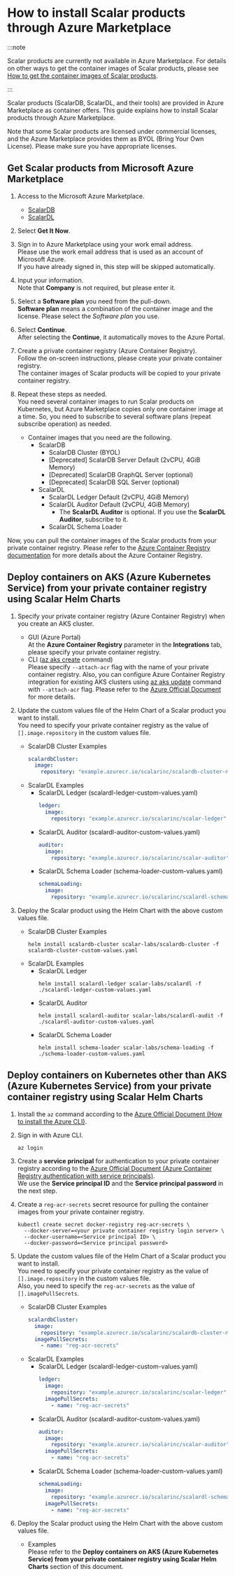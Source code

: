 # How to install Scalar products through Azure Marketplace

:::note

Scalar products are currently not available in Azure Marketplace. For details on other ways to get the container images of Scalar products, please see [How to get the container images of Scalar products](./HowToGetContainerImages.mdx).

:::

Scalar products (ScalarDB, ScalarDL, and their tools) are provided in Azure Marketplace as container offers. This guide explains how to install Scalar products through Azure Marketplace.

Note that some Scalar products are licensed under commercial licenses, and the Azure Marketplace provides them as BYOL (Bring Your Own License). Please make sure you have appropriate licenses.

## Get Scalar products from Microsoft Azure Marketplace

1. Access to the Microsoft Azure Marketplace.
   * [ScalarDB](https://azuremarketplace.microsoft.com/en/marketplace/apps/scalarinc.scalardb)
   * [ScalarDL](https://azuremarketplace.microsoft.com/en/marketplace/apps/scalarinc.scalardl)

1. Select **Get It Now**.

1. Sign in to Azure Marketplace using your work email address.  
   Please use the work email address that is used as an account of Microsoft Azure.  
   If you have already signed in, this step will be skipped automatically.

1. Input your information.  
Note that **Company** is not required, but please enter it.

1. Select a **Software plan** you need from the pull-down.  
   **Software plan** means a combination of the container image and the license. Please select the *Software plan* you use.

1. Select **Continue**.  
   After selecting the **Continue**, it automatically moves to the Azure Portal.

1. Create a private container registry (Azure Container Registry).  
   Follow the on-screen instructions, please create your private container registry.  
   The container images of Scalar products will be copied to your private container registry.

1. Repeat these steps as needed.  
   You need several container images to run Scalar products on Kubernetes, but Azure Marketplace copies only one container image at a time. So, you need to subscribe to several software plans (repeat subscribe operation) as needed.
   * Container images that you need are the following.
        * ScalarDB
            * ScalarDB Cluster (BYOL)
            * [Deprecated] ScalarDB Server Default (2vCPU, 4GiB Memory)
            * [Deprecated] ScalarDB GraphQL Server (optional)
            * [Deprecated] ScalarDB SQL Server (optional)
        * ScalarDL
            * ScalarDL Ledger Default (2vCPU, 4GiB Memory)
            * ScalarDL Auditor Default (2vCPU, 4GiB Memory)
                * The **ScalarDL Auditor** is optional. If you use the **ScalarDL Auditor**, subscribe to it.
            * ScalarDL Schema Loader

Now, you can pull the container images of the Scalar products from your private container registry.
Please refer to the [Azure Container Registry documentation](https://docs.microsoft.com/en-us/azure/container-registry/) for more details about the Azure Container Registry.

## Deploy containers on AKS (Azure Kubernetes Service) from your private container registry using Scalar Helm Charts

1. Specify your private container registry (Azure Container Registry) when you create an AKS cluster.
   * GUI (Azure Portal)  
     At the **Azure Container Registry** parameter in the **Integrations** tab, please specify your private container registry.
   * CLI ([az aks create](https://docs.microsoft.com/en-us/cli/azure/aks?view=azure-cli-latest#az-aks-create) command)  
     Please specify `--attach-acr` flag with the name of your private container registry. Also, you can configure Azure Container Registry integration for existing AKS clusters using [az aks update](https://docs.microsoft.com/en-us/cli/azure/aks?view=azure-cli-latest#az-aks-update) command with `--attach-acr` flag. Please refer to the [Azure Official Document](https://docs.microsoft.com/en-us/azure/aks/cluster-container-registry-integration) for more details.

1. Update the custom values file of the Helm Chart of a Scalar product you want to install.  
   You need to specify your private container registry as the value of `[].image.repository` in the custom values file.  
   * ScalarDB Cluster Examples
     ```yaml
     scalardbCluster:
       image:
         repository: "example.azurecr.io/scalarinc/scalardb-cluster-node-azure-byol"
     ```
   * ScalarDL Examples
      * ScalarDL Ledger (scalardl-ledger-custom-values.yaml)
        ```yaml
        ledger:
          image:
            repository: "example.azurecr.io/scalarinc/scalar-ledger"
        ```
      * ScalarDL Auditor (scalardl-auditor-custom-values.yaml)
        ```yaml
        auditor:
          image:
            repository: "example.azurecr.io/scalarinc/scalar-auditor"
        ```
      * ScalarDL Schema Loader (schema-loader-custom-values.yaml)
        ```yaml
        schemaLoading:
          image:
            repository: "example.azurecr.io/scalarinc/scalardl-schema-loader"
        ```

1. Deploy the Scalar product using the Helm Chart with the above custom values file.
   * ScalarDB Cluster Examples
     ```console
     helm install scalardb-cluster scalar-labs/scalardb-cluster -f scalardb-cluster-custom-values.yaml
     ```
   * ScalarDL Examples
      * ScalarDL Ledger
        ```console
        helm install scalardl-ledger scalar-labs/scalardl -f ./scalardl-ledger-custom-values.yaml
        ```
      * ScalarDL Auditor
        ```console
        helm install scalardl-auditor scalar-labs/scalardl-audit -f ./scalardl-auditor-custom-values.yaml
        ```
      * ScalarDL Schema Loader
        ```console
        helm install schema-loader scalar-labs/schema-loading -f ./schema-loader-custom-values.yaml
        ```

## Deploy containers on Kubernetes other than AKS (Azure Kubernetes Service) from your private container registry using Scalar Helm Charts

1. Install the `az` command according to the [Azure Official Document (How to install the Azure CLI)](https://docs.microsoft.com/en-us/cli/azure/install-azure-cli).

1. Sign in with Azure CLI.
   ```console
   az login
   ```

1. Create a **service principal** for authentication to your private container registry according to the [Azure Official Document (Azure Container Registry authentication with service principals)](https://docs.microsoft.com/en-us/azure/container-registry/container-registry-auth-service-principal).  
   We use the **Service principal ID** and the **Service principal password** in the next step.

1. Create a `reg-acr-secrets` secret resource for pulling the container images from your private container registry.
   ```console
   kubectl create secret docker-registry reg-acr-secrets \
     --docker-server=<your private container registry login server> \
     --docker-username=<Service principal ID> \
     --docker-password=<Service principal password>
   ```

1. Update the custom values file of the Helm Chart of a Scalar product you want to install.  
   You need to specify your private container registry as the value of `[].image.repository` in the custom values file.  
   Also, you need to specify the `reg-acr-secrets` as the value of `[].imagePullSecrets`.
   * ScalarDB Cluster Examples
     ```yaml
     scalardbCluster:
       image:
         repository: "example.azurecr.io/scalarinc/scalardb-cluster-node-azure-byol"
       imagePullSecrets:
         - name: "reg-acr-secrets"
     ```
   * ScalarDL Examples
      * ScalarDL Ledger (scalardl-ledger-custom-values.yaml)
        ```yaml
        ledger:
          image:
            repository: "example.azurecr.io/scalarinc/scalar-ledger"
          imagePullSecrets:
            - name: "reg-acr-secrets"
        ```
      * ScalarDL Auditor (scalardl-auditor-custom-values.yaml)
        ```yaml
        auditor:
          image:
            repository: "example.azurecr.io/scalarinc/scalar-auditor"
          imagePullSecrets:
            - name: "reg-acr-secrets"
        ```
      * ScalarDL Schema Loader (schema-loader-custom-values.yaml)
        ```yaml
        schemaLoading:
          image:
            repository: "example.azurecr.io/scalarinc/scalardl-schema-loader"
          imagePullSecrets:
            - name: "reg-acr-secrets"
        ```

1. Deploy the Scalar product using the Helm Chart with the above custom values file.
   * Examples  
     Please refer to the **Deploy containers on AKS (Azure Kubernetes Service) from your private container registry using Scalar Helm Charts** section of this document.
